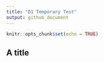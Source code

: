 ```yaml
---
title: "D1 Temporary Test"
output: github_document
---
```


```r
knitr::opts_chunk$set(echo = TRUE)
```

## A title